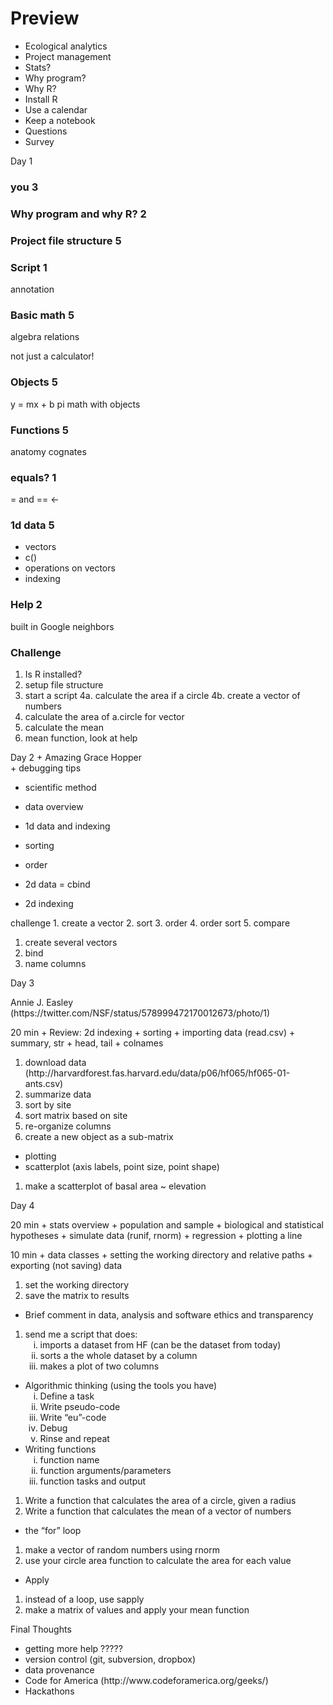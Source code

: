 Preview
=======
+ Ecological analytics
+ Project management
+ Stats?
+ Why program?
+ Why R?
+ Install R
+ Use a calendar
+ Keep a notebook
+ Questions
+ Survey

Day 1

### you 3

### Why program and why R? 2

### Project file structure 5

### Script 1
annotation

### Basic math 5
algebra
relations

not just a calculator!

### Objects 5
y = mx + b
pi
math with objects

### Functions 5
anatomy
cognates

### equals? 1

= and ==
<-

### 1d data 5
- vectors
- c()
- operations on vectors
- indexing

### Help 2
built in
Google
neighbors

### Challenge
1. Is R installed?
2. setup file structure
3. start a script
4a. calculate the area if a circle
4b. create a vector of numbers
5. calculate the area of a.circle for vector
6. calculate the mean
7. mean function, look at help

Day 2
+ Amazing Grace Hopper  
+ debugging tips

+ scientific method

+ data overview 
+ 1d data and indexing
+ sorting
+ order

+ 2d data = cbind 
+ 2d indexing

challenge
1. create a vector
2. sort
3. order
4. order sort
5. compare

1. create several vectors
2. bind
3. name columns


Day 3

Annie J. Easley (https://twitter.com/NSF/status/578999472170012673/photo/1)

20 min
+ Review: 2d indexing
+ sorting
+ importing data (read.csv)
+ summary, str
+ head, tail
+ colnames

1. download data (http://harvardforest.fas.harvard.edu/data/p06/hf065/hf065-01-ants.csv)
2. summarize data
3. sort by site
4. sort matrix based on site
5. re-organize columns
6. create a new object as a sub-matrix

+ plotting
+ scatterplot (axis labels, point size, point shape)

1. make a scatterplot of basal area ~ elevation

Day 4

20 min
+ stats overview
+ population and sample
+ biological and statistical hypotheses
+ simulate data (runif, rnorm)
+ regression
+ plotting a line

10 min
+ data classes
+ setting the working directory and relative paths
+ exporting (not saving) data

1. set the working directory
2. save the matrix to results

+ Brief comment in data, analysis and software ethics and transparency

1. send me a script that does:
   i. imports a dataset from HF (can be the dataset from today)
   ii. sorts a the whole dataset by a column
   iii. makes a plot of two columns 

+ Algorithmic thinking (using the tools you have)
   i. Define a task
   ii. Write pseudo-code
   iii. Write "eu"-code
   iv. Debug
   v. Rinse and repeat

+ Writing functions
   i. function name
   ii. function arguments/parameters
   iii. function tasks and output

1. Write a function that calculates the area of a circle, given a radius
2. Write a function that calculates the mean of a vector of numbers

+ the "for" loop

1. make a vector of random numbers using rnorm
2. use your circle area function to calculate the area for each value

+ Apply 

1. instead of a loop, use sapply
2. make a matrix of values and apply your mean function

Final Thoughts

+ getting more help ?????
+ version control (git, subversion, dropbox)
+ data provenance
+ Code for America (http://www.codeforamerica.org/geeks/)
+ Hackathons
